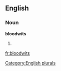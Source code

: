 
==English==

===Noun===
'''bloodwits'''

# {{plural of|[[bloodwit]]}}

[[Category:English plurals]]

[[fr:bloodwits]]